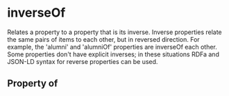   

# inverseOf

Relates a property to a property that is its inverse. Inverse properties relate the same pairs of items to each other, but in reversed direction. For example, the 'alumni' and 'alumniOf' properties are inverseOf each other. Some properties don't have explicit inverses; in these situations RDFa and JSON-LD syntax for reverse properties can be used.

## Property of



